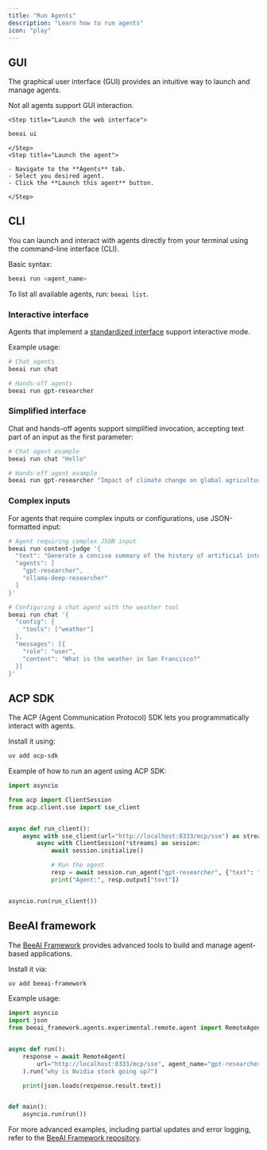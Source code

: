 ```yaml
---
title: "Run Agents"
description: "Learn how to run agents"
icon: "play"
---
```



<OutdatedWarning />

## GUI

The graphical user interface (GUI) provides an intuitive way to launch and manage agents.

<Info>Not all agents support GUI interaction.</Info>

<Steps>

    <Step title="Launch the web interface">

```sh
beeai ui
```

    </Step>
    <Step title="Launch the agent">

    - Navigate to the **Agents** tab.
    - Select you desired agent.
    - Click the **Launch this agent** button.

    </Step>

</Steps>

## CLI

You can launch and interact with agents directly from your terminal using the command-line interface (CLI).

Basic syntax:

```sh
beeai run <agent_name>
```

<Tip>To list all available agents, run: `beeai list`.</Tip>

### Interactive interface

Agents that implement a [standardized interface](/concepts/agents#standardized-agent-interfaces) support interactive mode.

Example usage:

```sh
# Chat agents
beeai run chat

# Hands-off agents
beeai run gpt-researcher
```

### Simplified interface

Chat and hands-off agents support simplified invocation, accepting text part of an input as the first parameter:

```sh
# Chat agent example
beeai run chat "Hello"

# Hands-off agent example
beeai run gpt-researcher "Impact of climate change on global agriculture"
```

### Complex inputs

For agents that require complex inputs or configurations, use JSON-formatted input:

```sh
# Agent requiring complex JSON input
beeai run content-judge '{
  "text": "Generate a concise summary of the history of artificial intelligence.",
  "agents": [
    "gpt-researcher",
    "ollama-deep-researcher"
  ]
}'

# Configuring a chat agent with the weather tool
beeai run chat '{
  "config": {
    "tools": ["weather"]
  },
  "messages": [{
    "role": "user",
    "content": "What is the weather in San Francisco?"
  }]
}'
```

## ACP SDK

The ACP (Agent Communication Protocol) SDK lets you programmatically interact with agents.

Install it using:

```sh
uv add acp-sdk
```

Example of how to run an agent using ACP SDK:

```python
import asyncio

from acp import ClientSession
from acp.client.sse import sse_client


async def run_client():
    async with sse_client(url="http://localhost:8333/mcp/sse") as streams:
        async with ClientSession(*streams) as session:
            await session.initialize()

            # Run the agent
            resp = await session.run_agent("gpt-researcher", {"text": "Impact of climate change on global agriculture"})
            print("Agent:", resp.output["text"])


asyncio.run(run_client())
```

## BeeAI framework

The [BeeAI Framework](https://github.com/i-am-bee/beeai-framework) provides advanced tools to build and manage agent-based applications.

Install it via:

```sh
uv add beeai-framework
```

Example usage:

```python
import asyncio
import json
from beeai_framework.agents.experimental.remote.agent import RemoteAgent


async def run():
    response = await RemoteAgent(
        url="http://localhost:8333/mcp/sse", agent_name="gpt-researcher"
    ).run("why is Nvidia stock going up?")

    print(json.loads(response.result.text))


def main():
    asyncio.run(run())
```

For more advanced examples, including partial updates and error logging, refer to the [BeeAI Framework repository](https://github.com/i-am-bee/beeai-framework).
